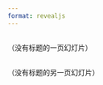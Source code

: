 ```yaml
---
format: revealjs
---
```


## {background-color="aquamarine"}

（没有标题的一页幻灯片）

## {background-color="black" background-image="https://placekitten.com/100/100" background-size="100px" background-repeat="repeat"}

（没有标题的另一页幻灯片）
